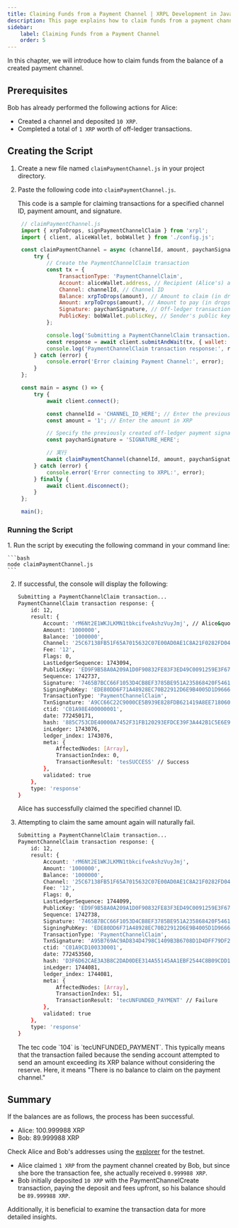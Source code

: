```yaml
---
title: Claiming Funds from a Payment Channel | XRPL Development in JavaScript - Level 4
description: This page explains how to claim funds from a payment channel as part of the XRPL Development in JavaScript - Level 4 curriculum.
sidebar:
    label: Claiming Funds from a Payment Channel
    order: 5
---
```



In this chapter, we will introduce how to claim funds from the balance of a created payment channel.

## Prerequisites

Bob has already performed the following actions for Alice:

- Created a channel and deposited `10 XRP`.
- Completed a total of `1 XRP` worth of off-ledger transactions.

## Creating the Script

<Steps>

1. Create a new file named `claimPaymentChannel.js` in your project directory.

2. Paste the following code into `claimPaymentChannel.js`.

   This code is a sample for claiming transactions for a specified channel ID, payment amount, and signature.

   ```javascript
    // claimPaymentChannel.js
    import { xrpToDrops, signPaymentChannelClaim } from 'xrpl';
    import { client, aliceWallet, bobWallet } from './config.js';

    const claimPaymentChannel = async (channelId, amount, paychanSignature) => {
        try {
            // Create the PaymentChannelClaim transaction
            const tx = {
                TransactionType: 'PaymentChannelClaim',
                Account: aliceWallet.address, // Recipient (Alice's) address
                Channel: channelId, // Channel ID
                Balance: xrpToDrops(amount), // Amount to claim (in drops)
                Amount: xrpToDrops(amount), // Amount to pay (in drops)
                Signature: paychanSignature, // Off-ledger transaction signature string
                PublicKey: bobWallet.publicKey, // Sender's public key
            };

            console.log('Submitting a PaymentChannelClaim transaction...');
            const response = await client.submitAndWait(tx, { wallet: aliceWallet }); // Alice signs the transaction
            console.log('PaymentChannelClaim transaction response:', response);
        } catch (error) {
            console.error('Error claiming Payment Channel:', error);
        }
    };

    const main = async () => {
        try {
            await client.connect();

            const channelId = 'CHANNEL_ID_HERE'; // Enter the previously created channel ID
            const amount = '1'; // Enter the amount in XRP

            // Specify the previously created off-ledger payment signature
            const paychanSignature = 'SIGNATURE_HERE';

            // 実行
            await claimPaymentChannel(channelId, amount, paychanSignature);
        } catch (error) {
            console.error('Error connecting to XRPL:', error);
        } finally {
            await client.disconnect();
        }
    };

    main();
    ```
</Steps>

### Running the Script

<Steps>
1. Run the script by executing the following command in your command line:

    ```bash
    node claimPaymentChannel.js
    ```

2. If successful, the console will display the following:

    ```bash
    Submitting a PaymentChannelClaim transaction...
    PaymentChannelClaim transaction response: {
        id: 12,
        result: {
            Account: 'rM6Nt2E1WKJLKMN1tbkcifveAshzVuyJmj', // Alice&quot;s address
            Amount: '1000000',
            Balance: '1000000',
            Channel: '25C67138FB51F65A7015632C07E00AD0AE1C8A21F0282FD0401BAEDFDFD3423E',
            Fee: '12',
            Flags: 0,
            LastLedgerSequence: 1743094,
            PublicKey: 'ED9F9B58A0A209A1D0F90832FE83F3ED49C0091259E3F67A2FCAA3D3EAAF718FFE',
            Sequence: 1742737,
            Signature: '7465B7BCC66F1053D4CB8EF3785BE951A235868420F546160EF446429DA58632EEBBA90810F6714500E7B0A73E9DBABFE47307DC6BEC9D911D24DB473988BE04',
            SigningPubKey: 'EDE80DD6F71A48928EC70B22912D6E9B4005D1D9666939C658F931186CC9DA80B7',
            TransactionType: 'PaymentChannelClaim',
            TxnSignature: 'A9CC66C22C9000CE5B939E828FDB621419A8EE7180604B3844D52D32D27BD4F00CCB93D8AF85C0E7F08EA7DD27D5E475F8CA00FEA1EF2B6BB826EB6DA95A4902',
            ctid: 'C01A98E400000001',
            date: 772450171,
            hash: '885C753CDE40000A7452F31FB120293EFDCE39F3A442B1C5E6E924440FD32381',
            inLedger: 1743076,
            ledger_index: 1743076,
            meta: {
                AffectedNodes: [Array],
                TransactionIndex: 0,
                TransactionResult: 'tesSUCCESS' // Success
            },
            validated: true
        },
        type: 'response'
    }
    ```

   Alice has successfully claimed the specified channel ID.

3. Attempting to claim the same amount again will naturally fail.

    ```bash
    Submitting a PaymentChannelClaim transaction...
    PaymentChannelClaim transaction response: {
        id: 12,
        result: {
            Account: 'rM6Nt2E1WKJLKMN1tbkcifveAshzVuyJmj',
            Amount: '1000000',
            Balance: '1000000',
            Channel: '25C67138FB51F65A7015632C07E00AD0AE1C8A21F0282FD0401BAEDFDFD3423E',
            Fee: '12',
            Flags: 0,
            LastLedgerSequence: 1744099,
            PublicKey: 'ED9F9B58A0A209A1D0F90832FE83F3ED49C0091259E3F67A2FCAA3D3EAAF718FFE',
            Sequence: 1742738,
            Signature: '7465B7BCC66F1053D4CB8EF3785BE951A235868420F546160EF446429DA58632EEBBA90810F6714500E7B0A73E9DBABFE47307DC6BEC9D911D24DB473988BE04',
            SigningPubKey: 'EDE80DD6F71A48928EC70B22912D6E9B4005D1D9666939C658F931186CC9DA80B7',
            TransactionType: 'PaymentChannelClaim',
            TxnSignature: 'A95B769AC9AD834D4798C1409B3B6708D1D4DFF79DF2F59AA185B358810930A925B948D7BD3E83EF20308FDE75275AFC5B75C164A4D70F8CB49BCDC9148A8D01',
            ctid: 'C01A9CD100330001',
            date: 772453560,
            hash: 'D3F6D62CAE3A3B8C2DAD0DEE314A55145AA1EBF2544C8B09CDD1F698EDE6621E',
            inLedger: 1744081,
            ledger_index: 1744081,
            meta: {
                AffectedNodes: [Array],
                TransactionIndex: 51,
                TransactionResult: 'tecUNFUNDED_PAYMENT' // Failure
            },
            validated: true
        },
        type: 'response'
    }
    ```

    <Aside title="What is tecUNFUNDED_PAYMENT?">
    The tec code `104` is `tecUNFUNDED_PAYMENT`. This typically means that the transaction failed because the sending account attempted to send an amount exceeding its XRP balance without considering the reserve.  
    Here, it means "There is no balance to claim on the payment channel."
    </Aside>
</Steps>

## Summary

If the balances are as follows, the process has been successful.

- Alice: 100.999988 XRP
- Bob: 89.999988 XRP

Check Alice and Bob's addresses using the [explorer](https://test.bithomp.com/explorer/) for the testnet.

- Alice claimed `1 XRP` from the payment channel created by Bob, but since she bore the transaction fee, she actually received `0.999988 XRP`.
- Bob initially deposited `10 XRP` with the PaymentChannelCreate transaction, paying the deposit and fees upfront, so his balance should be `89.999988 XRP`.

Additionally, it is beneficial to examine the transaction data for more detailed insights.